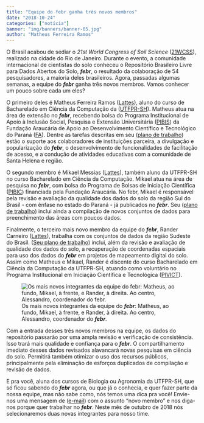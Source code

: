 ```yaml
---
title: "Equipe do febr ganha três novos membros"
date: "2018-10-24"
categories: ["notícia"]
banner: "img/banners/banner-05.jpg"
author: "Matheus Ferreira Ramos"
---
```



O Brasil acabou de sediar o *21st World Congress of Soil Science* ([21WCSS][wcss]), realizado na cidade do Rio de Janeiro. Durante o evento, a comunidade internacional de cientistas do solo conheceu o Repositório Brasileiro Livre para Dados Abertos do Solo, ___febr___, o resultado da colaboração de 54 pesquisadores, a maioria deles brasileiros. Agora, passadas algumas semanas, a equipe do ___febr___ ganha três novos membros. Vamos conhecer um pouco sobre cada um eles?

[wcss]: https://www.21wcss.org/

O primeiro deles é Matheus Ferreira Ramos ([Lattes][lattesMatheus]), aluno do curso de Bacharelado em Ciência da Computação da ([UTFPR-SH][utfprsh]). Matheus atua na área de extensão no ___febr___, recebendo bolsa do Programa Institucional de Apoio à Inclusão Social, Pesquisa e Extensão Universitária ([PIBIS][pibis]) da Fundação Araucária de Apoio ao Desenvolvimento Científico e Tecnológico do Paraná ([FA][fa]). Dentre as tarefas descritas em seu ([plano de trabalho][planoMatheus]) estão o suporte aos colaboradores de instituições parceira, a divulgação e popularização do ___febr___, o desenvolvimento de funcionalidades de facilitação de acesso, e a condução de atividades educativas com a comunidade de Santa Helena e região.

[fa]: http://www.fappr.pr.gov.br/
[pibis]: http://www.fappr.pr.gov.br/arquivos/File/chamadas2018/2018_CP03_Pibis.pdf
[planoMatheus]: https://docs.google.com/document/d/1xkjNqejZtoBl9P4UhHWb_OBceVY2fo6ovgpgbdAtr7I/edit?usp=sharing
[utfprsh]: http://portal.utfpr.edu.br/
[lattesMatheus]: http://lattes.cnpq.br/1502739519386205

O segundo membro é Mikael Messias ([Lattes][lattesMikael]), também aluno da UTFPR-SH no curso Bacharelado em Ciência da Computação. Mikael atua na área de pesquisa no ___febr___, com bolsa do Programa de Bolsas de Iniciação Científica ([PIBIC][pibic]) financiada pela Fundação Araucária. No febr, Mikael é responsável pela revisão e avaliação da qualidade dos dados do solo da região Sul do Brasil - com ênfase no estado do Paraná - já publicados no ___febr___. Seu ([plano de trabalho][planoMika]) inclui ainda a compilação de novos conjuntos de dados para preenchimento das áreas com poucos dados.

[lattesMikael]: http://lattes.cnpq.br/4784406446479043
[pibic]: http://www.fappr.pr.gov.br/arquivos/File/chamadas2018/2018_CP02_PibicPibit.pdf
[planoMika]: https://docs.google.com/document/d/1TvRbCYK7pPvBllimMiSzuBWPvRX0wTryg-gq0Rcm8bg/edit?usp=sharing

Finalmente, o terceiro mais novo membro da equipe do ___febr___, Rander Carneiro ([Lattes][lattesRander]), trabalha com os conjuntos de dados da região Sudeste do Brasil. ([Seu plano de trabalho][planoRander]) inclui, além da revisão e avaliação de qualidade dos dados do solo, a recuperação de coordenadas espaciais para uso dos dados do ___febr___ em projetos de mapeamento digital do solo. Assim como Matheus e Mikael, Rander é   discente do curso Bacharelado em Ciência da Computação da UTFPR-SH, atuando como voluntário no Programa Institucional em Iniciação Científica e Tecnológica ([PIVICT][pivict]).

[lattesRander]: http://lattes.cnpq.br/9844984024940216
[planoRander]: https://docs.google.com/document/d/1sxRSJkP1z1jNWVfeBNz79X15mSEfO9j07m-l26aWh18/edit?usp=sharing
[pivict]: http://portal.utfpr.edu.br/editais/pesquisa-e-pos-graduacao/reitoria/programa-institucional-de-voluntariado-em-iniciacao-cientifica-e-tecnologica

![Os mais novos integrantes da equipe do ___febr___: Matheus, ao fundo, Mikael, à frente, e Rander, à direita. Ao centro, Alessandro, coordenador do ___febr___.](/img/posts/equipe-set-2018.jpg)

Com a entrada desses três novos membros na equipe, os dados do repositório passarão por uma ampla revisão e verificação de consistência. Isso trará mais qualidade e confiança para o ___febr___. O compartilhamento imediato desses dados revisados alavancará novas pesquisas em ciência do solo. Permitirá também otimizar o uso dos recursos públicos, principalmente pela eliminação de esforços duplicados de compilação e revisão de dados.

E pra você, aluna dos cursos de Biologia ou Agronomia da UTFPR-SH, que só ficou sabendo do ___febr___ agora, ou que já o conhecia, e quer fazer parte da nossa equipe, mas não sabe como, nós temos uma dica pra você! Envie-nos uma mensagem de ([e-mail][email]) com o assunto "novo membro" e nos diga-nos porque quer trabalhar no ___febr___. Neste mês de outubro de 2018 nós selecionaremos duas novas integrantes para nosso time.

[email]: http://coral.ufsm.br/febr/contact/

